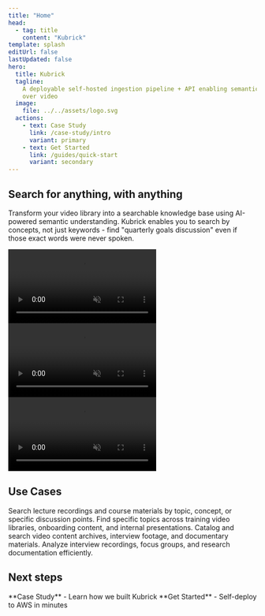 ```yaml
---
title: "Home"
head:
  - tag: title
    content: "Kubrick"
template: splash
editUrl: false
lastUpdated: false
hero:
  title: Kubrick
  tagline:
    A deployable self-hosted ingestion pipeline + API enabling semantic search
    over video
  image:
    file: ../../assets/logo.svg
  actions:
    - text: Case Study
      link: /case-study/intro
      variant: primary
    - text: Get Started
      link: /guides/quick-start
      variant: secondary
---
```



<div class="px-8 max-w-7xl mx-auto">

<h2 class='font-bold text-2xl md:text-3xl lg:text-4xl bg-gradient-to-r from-orange-400 to-pink-400 bg-clip-text text-transparent'>
  Search for anything, with anything
</h2>

Transform your video library into a searchable knowledge base using AI-powered
semantic understanding. Kubrick enables you to search by concepts, not just
keywords - find "quarterly goals discussion" even if those exact words were
never spoken.

<section>
  <Sidekick
    title='Semantic Video Search'
    description='Search by concepts and context, not just keywords. Find moments based on meaning and intent.'
  >
    <video autoplay loop muted webkit-playsinline playsinline>
      <source src="https://i.imgur.com/h1s9lZM.mp4" type="video/webm" />
      Your browser does not support the video tag.
    </video>
  </Sidekick>
  <Sidekick
    title='Beyond Text Search'
    description='Retrieve results using image, audio, or video media queries'
    reversed={true}
  >
    <video autoplay loop muted webkit-playsinline playsinline>
      <source src="https://i.imgur.com/5w9Hr7h.mp4" type="video/webm" />
      Your browser does not support the video tag.
    </video>
  </Sidekick>
  <Sidekick
    title='Automated Ingestion Pipeline'
    description='Upload using the API, or add videos to your S3 bucket through an external integration. The pipeline takes care of the rest.'
  >
    <video autoplay loop muted webkit-playsinline playsinline>
      <source src="https://i.imgur.com/vUrQ7lU.mp4" type="video/mp4" />
      Your browser does not support the video tag.
    </video>
  </Sidekick>
</section>

## Use Cases

<CardGrid>
  <Card title='Educational Institutions' icon='open-book'>
    Search lecture recordings and course materials by topic, concept, or
    specific discussion points.
  </Card>
  <Card title='Corporate Training' icon='rocket'>
    Find specific topics across training video libraries, onboarding content,
    and internal presentations.
  </Card>
  <Card title='Media & Entertainment' icon='seti:video'>
    Catalog and search video content archives, interview footage, and
    documentary materials.
  </Card>
  <Card title='Research Organizations' icon='document'>
    Analyze interview recordings, focus groups, and research documentation
    efficiently.
  </Card>
</CardGrid>

## Next steps

<LinkedCardGroup>
  <LinkedCard href='/case-study/intro'>
    **Case Study** - Learn how we built Kubrick
  </LinkedCard>
  <LinkedCard href='/guides/quick-start'>
    **Get Started** - Self-deploy to AWS in minutes
  </LinkedCard>
</LinkedCardGroup>

</div>
